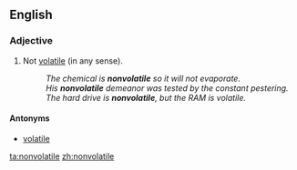 ==English==

===Adjective===
{{en-adj|-}}

# Not [[volatile]] (in any sense).
#:''The chemical is '''nonvolatile''' so it will not evaporate.''
#:''His '''nonvolatile''' demeanor was tested by the constant pestering.''
#:''The hard drive is '''nonvolatile''', but the RAM is volatile.''

====Antonyms====
*[[volatile]]

[[ta:nonvolatile]]
[[zh:nonvolatile]]